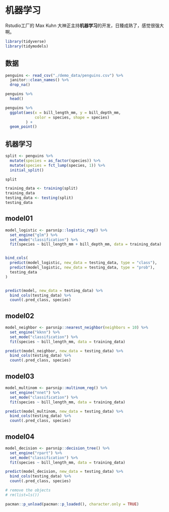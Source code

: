 # 机器学习 {#tidymodels}

Rstudio工厂的 Max Kuhn 大神正主持**机器学习**的开发，日臻成熟了，感觉很强大啊。

```r
library(tidyverse)
library(tidymodels)
```


## 数据
```r
penguins <- read_csv("./demo_data/penguins.csv") %>%
  janitor::clean_names() %>% 
  drop_na()

penguins %>%
  head()
```

```r
penguins %>%
  ggplot(aes(x = bill_length_mm, y = bill_depth_mm, 
             color = species, shape = species)
         ) +
  geom_point()
```



## 机器学习

<!-- ?predict.model_fit -->
<!-- https://tidymodels.github.io/model-implementation-principles/model-predictions.html -->


```r
split <- penguins %>% 
  mutate(species = as_factor(species)) %>% 
  mutate(species = fct_lump(species, 1)) %>% 
  initial_split()

split

training_data <- training(split)
training_data
testing_data <- testing(split)
testing_data
```


## model01
```r
model_logistic <- parsnip::logistic_reg() %>% 
  set_engine("glm") %>% 
  set_mode("classification") %>% 
  fit(species ~ bill_length_mm + bill_depth_mm, data = training_data)


bind_cols(
  predict(model_logistic, new_data = testing_data, type = "class"),
  predict(model_logistic, new_data = testing_data, type = "prob"),
  testing_data
)


predict(model, new_data = testing_data) %>% 
  bind_cols(testing_data) %>% 
  count(.pred_class, species)
```


## model02
```r
model_neighbor <- parsnip::nearest_neighbor(neighbors = 10) %>% 
  set_engine("kknn") %>% 
  set_mode("classification") %>% 
  fit(species ~ bill_length_mm, data = training_data)

predict(model_neighbor, new_data = testing_data) %>% 
  bind_cols(testing_data) %>% 
  count(.pred_class, species)
```


## model03
```r
model_multinom <- parsnip::multinom_reg() %>% 
  set_engine("nnet") %>% 
  set_mode("classification") %>% 
  fit(species ~ bill_length_mm, data = training_data)

predict(model_multinom, new_data = testing_data) %>% 
  bind_cols(testing_data) %>% 
  count(.pred_class, species)

```



## model04
```r
model_decision <- parsnip::decision_tree() %>% 
  set_engine("rpart") %>% 
  set_mode("classification") %>% 
  fit(species ~ bill_length_mm, data = training_data)

predict(model_decision, new_data = testing_data) %>% 
  bind_cols(testing_data) %>% 
  count(.pred_class, species)

```




```r
# remove the objects
# rm(list=ls())
```

```r
pacman::p_unload(pacman::p_loaded(), character.only = TRUE)
```

